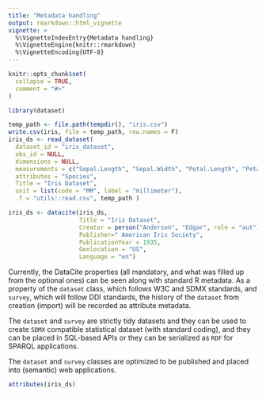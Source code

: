 ```yaml
---
title: "Metadata handling"
output: rmarkdown::html_vignette
vignette: >
  %\VignetteIndexEntry{Metadata handling}
  %\VignetteEngine{knitr::rmarkdown}
  %\VignetteEncoding{UTF-8}
---
```


```r
knitr::opts_chunk$set(
  collapse = TRUE,
  comment = "#>"
)
```

```r
library(dataset)
```


```r
temp_path <- file.path(tempdir(), "iris.csv")
write.csv(iris, file = temp_path, row.names = F)
iris_ds <- read_dataset(
  dataset_id = "iris_dataset",
  obs_id = NULL, 
  dimensions = NULL, 
  measurements = c("Sepal.Length", "Sepal.Width", "Petal.Length", "Petal.Width"),
  attributes = "Species",
  Title = "Iris Dataset", 
  unit = list(code = "MM", label = "millimeter"),
  .f = "utils::read.csv", temp_path )

iris_ds <- datacite(iris_ds,
                    Title = "Iris Dataset",
                    Creator = person("Anderson", "Edgar", role = "aut"),
                    Publisher=" American Iris Society",
                    PublicationYear = 1935,
                    Geolocation = "US",
                    Language = "en")
```

Currently, the DataCite properties (all mandatory, and what was filled up from the optional ones) can be seen along with standard R metadata. As a property of the `dataset` class, which follows W3C and SDMX standards, and `survey`, which will follow DDI standards, the history of the `dataset` from creation (import) will be recorded as attribute metadata.

The `dataset` and `survey` are strictly tidy datasets and they can be used to create `SDMX` compatible statistical dataset (with standard coding), and they can be placed in SQL-based APIs or they can be serialized as `RDF` for SPARQL applications. 

The `dataset` and `survey` classes are optimized to be published and placed into (semantic) web applications.

```r
attributes(iris_ds)
```


